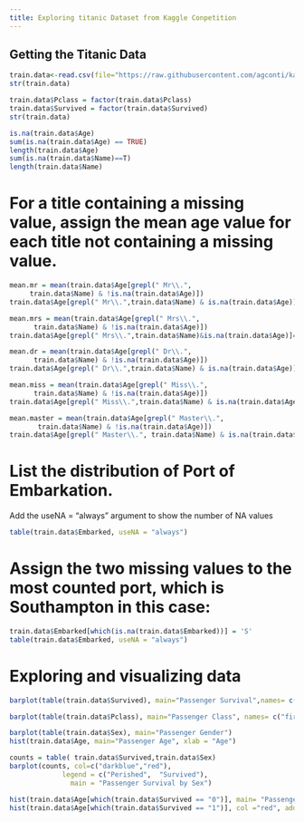 ```yaml
---
title: Exploring titanic Dataset from Kaggle Conpetition
---
```


## Getting the Titanic Data
```r
train.data<-read.csv(file="https://raw.githubusercontent.com/agconti/kaggle-titanic/master/data/train.csv",header=T,sep=",")
str(train.data)
```

```r
train.data$Pclass = factor(train.data$Pclass)
train.data$Survived = factor(train.data$Survived)
str(train.data)
```

```r
is.na(train.data$Age)
sum(is.na(train.data$Age) == TRUE)
length(train.data$Age)
sum(is.na(train.data$Name)==T)
length(train.data$Name)
```

# For a title containing a missing value, assign the mean age value for each title not containing a missing value.

```r
mean.mr = mean(train.data$Age[grepl(" Mr\\.",
     train.data$Name) & !is.na(train.data$Age)])
train.data$Age[grepl(" Mr\\.",train.data$Name) & is.na(train.data$Age)]=mean.mr
```

```r
mean.mrs = mean(train.data$Age[grepl(" Mrs\\.", 
      train.data$Name) & !is.na(train.data$Age)])
train.data$Age[grepl(" Mrs\\.",train.data$Name)&is.na(train.data$Age)]=mean.mrs
```
```r
mean.dr = mean(train.data$Age[grepl(" Dr\\.",
      train.data$Name) & !is.na(train.data$Age)])
train.data$Age[grepl(" Dr\\.",train.data$Name) & is.na(train.data$Age)]=mean.dr
```
```r
mean.miss = mean(train.data$Age[grepl(" Miss\\.", 
      train.data$Name) & !is.na(train.data$Age)])
train.data$Age[grepl(" Miss\\.",train.data$Name) & is.na(train.data$Age)]=mean.miss
```
```r
mean.master = mean(train.data$Age[grepl(" Master\\.",
       train.data$Name) & !is.na(train.data$Age)])
train.data$Age[grepl(" Master\\.", train.data$Name) & is.na(train.data$Age)]=mean.master
```

# List the distribution of Port of Embarkation. 
Add the useNA = "always" argument to show the number of NA values
```r
table(train.data$Embarked, useNA = "always")
```

# Assign the two missing values to the most counted port, which is Southampton in this case:
```r
train.data$Embarked[which(is.na(train.data$Embarked))] = 'S'
table(train.data$Embarked, useNA = "always")
```

# Exploring and visualizing data
```r
barplot(table(train.data$Survived), main="Passenger Survival",names= c("Perished", "Survived"))
```
```r
barplot(table(train.data$Pclass), main="Passenger Class", names= c("first","second", "third"))
```
```r
barplot(table(train.data$Sex), main="Passenger Gender")
hist(train.data$Age, main="Passenger Age", xlab = "Age")
```
```r
counts = table( train.data$Survived,train.data$Sex)
barplot(counts, col=c("darkblue","red"),
             legend = c("Perished",  "Survived"), 
               main = "Passenger Survival by Sex")
```
```r
hist(train.data$Age[which(train.data$Survived == "0")], main= "Passenger Age Histogram", xlab="Age", ylab="Count", col ="blue", breaks=seq(0,80,by=2))
hist(train.data$Age[which(train.data$Survived == "1")], col ="red", add=T, breaks=seq(0,80,by=2))
```
